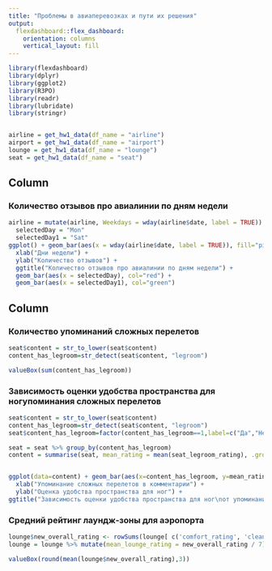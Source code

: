 ```yaml
---
title: "Проблемы в авиаперевозках и пути их решения"
output: 
  flexdashboard::flex_dashboard:
    orientation: columns
    vertical_layout: fill
---
```


```r
library(flexdashboard)
library(dplyr)
library(ggplot2)
library(R3PO)
library(readr)
library(lubridate)
library(stringr)


airline = get_hw1_data(df_name = "airline")
airport = get_hw1_data(df_name = "airport")
lounge = get_hw1_data(df_name = "lounge")
seat = get_hw1_data(df_name = "seat")
```

Column {data-width=550}
-----------------------------------------------------------------------

### Количество отзывов про авиалинии по дням недели


```r
airline = mutate(airline, Weekdays = wday(airline$date, label = TRUE))
  selectedDay = "Mon"
  selectedDay1 = "Sat"
ggplot() + geom_bar(aes(x = wday(airline$date, label = TRUE)), fill="pink") + theme_light() +
  xlab("Дни недели") +
  ylab("Количество отзывов") +
  ggtitle("Количество отзывов про авиалинии по дням недели") + 
  geom_bar(aes(x = selectedDay), col="red") +
  geom_bar(aes(x = selectedDay1), col="green")
```

Column {data-width=450}
-----------------------------------------------------------------------

### Количество упоминаний сложных перелетов
```r
seat$content = str_to_lower(seat$content)
content_has_legroom=str_detect(seat$content, "legroom")

valueBox(sum(content_has_legroom))
```

### Зависимость оценки удобства пространства для ног\nот упоминания сложных перелетов

```r

seat$content = str_to_lower(seat$content)
content_has_legroom=str_detect(seat$content, "legroom")
seat$content_has_legroom=factor(content_has_legroom==1,label=c("Да","Нет"))

seat = seat %>% group_by(content_has_legroom)
content = summarise(seat, mean_rating = mean(seat_legroom_rating), .groups='drop')


ggplot(data=content) + geom_bar(aes(x=content_has_legroom, y=mean_rating), stat="identity", fill = "darkblue", color = "white", alpha = 0.6)  + theme_light() +
  xlab("Упоминание сложных перелетов в комментарии") +
  ylab("Оценка удобства пространства для ног") +
ggtitle("Зависимость оценки удобства пространства для ног\nот упоминания сложных перелетов")
```

### Средний рейтинг лаундж-зоны для аэропорта

```r
lounge$new_overall_rating <- rowSums(lounge[ c('comfort_rating', 'cleanliness_rating', 'bar_beverages_rating', 'catering_rating', 'washrooms_rating', 'wifi_connectivity_rating', 'staff_service_rating')], na.rm=TRUE)
lounge = lounge %>% mutate(mean_lounge_rating = new_overall_rating / 7)

valueBox(round(mean(lounge$new_overall_rating),3))
```
